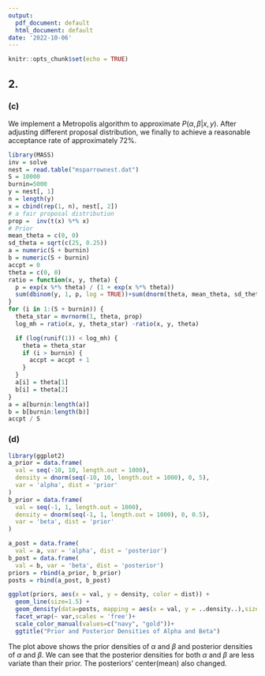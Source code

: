 ---
output:
  pdf_document: default
  html_document: default
date: '2022-10-06'
---

```{r setup, include=FALSE}
knitr::opts_chunk$set(echo = TRUE)
```

## 2.
### (c)
We implement a Metropolis algorithm to approximate $P(\alpha,\beta|x,y)$. After adjusting different proposal distribution, we finally to achieve a reasonable acceptance rate of approximately 72%.
```{r}
library(MASS)
inv = solve
nest = read.table("msparrownest.dat")
S = 10000
burnin=5000
y = nest[, 1]
n = length(y)
x = cbind(rep(1, n), nest[, 2])
# a fair proposal distribution 
prop =  inv(t(x) %*% x)
# Prior
mean_theta = c(0, 0)
sd_theta = sqrt(c(25, 0.25))
a = numeric(S + burnin)
b = numeric(S + burnin)
accpt = 0
theta = c(0, 0)
ratio = function(x, y, theta) {
  p = exp(x %*% theta) / (1 + exp(x %*% theta))
  sum(dbinom(y, 1, p, log = TRUE))+sum(dnorm(theta, mean_theta, sd_theta, log = TRUE))
}
for (i in 1:(S + burnin)) {
  theta_star = mvrnorm(1, theta, prop)
  log_mh = ratio(x, y, theta_star) -ratio(x, y, theta)

  if (log(runif(1)) < log_mh) {
    theta = theta_star
    if (i > burnin) {
      accpt = accpt + 1
    }
  }
  a[i] = theta[1]
  b[i] = theta[2]
}
a = a[burnin:length(a)]
b = b[burnin:length(b)]
accpt / S
```

### (d)
```{r}
library(ggplot2)
a_prior = data.frame(
  val = seq(-10, 10, length.out = 1000),
  density = dnorm(seq(-10, 10, length.out = 1000), 0, 5),
  var = 'alpha', dist = 'prior'
)
b_prior = data.frame(
  val = seq(-1, 1, length.out = 1000),
  density = dnorm(seq(-1, 1, length.out = 1000), 0, 0.5),
  var = 'beta', dist = 'prior'
)

a_post = data.frame(
  val = a, var = 'alpha', dist = 'posterior')
b_post = data.frame(
  val = b, var = 'beta', dist = 'posterior')
priors = rbind(a_prior, b_prior)
posts = rbind(a_post, b_post)

ggplot(priors, aes(x = val, y = density, color = dist)) +
  geom_line(size=1.5) +
  geom_density(data=posts, mapping = aes(x = val, y = ..density..),size=1.5) +
  facet_wrap(~ var,scales = 'free')+
  scale_color_manual(values=c("navy", "gold"))+
  ggtitle("Prior and Posterior Densities of Alpha and Beta")
```

 The plot above shows the prior densities of $\alpha$ and $\beta$ and posterior densities of $\alpha$ and $\beta$. We can see that the posterior densities for both $\alpha$ and $\beta$ are less variate than their prior. The posteriors' center(mean) also changed.
